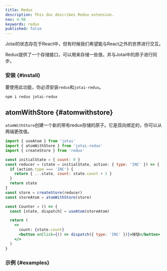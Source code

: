 ```yaml
---
title: Redux
description: This doc describes Redux extension.
nav: 4.98
keywords: redux
published: false
---
```


Jotai的状态存在于React中，但有时候我们希望能与React之外的世界进行交互。

Redux提供了一个存储接口，可以用来存储一些值，并与Jotai中的原子进行同步。

### 安装 {#install}

要使用此功能，你必须安装`redux`和`jotai-redux`。

```
npm i redux jotai-redux
```

## atomWithStore {#atomwithstore}

`atomWithStore`创建一个新的带有redux存储的原子。它是双向绑定的，你可以从两端更改值。

```jsx
import { useAtom } from 'jotai'
import { atomWithStore } from 'jotai-redux'
import { createStore } from 'redux'

const initialState = { count: 0 }
const reducer = (state = initialState, action: { type: 'INC' }) => {
  if (action.type === 'INC') {
    return { ...state, count: state.count + 1 }
  }
  return state
}
const store = createStore(reducer)
const storeAtom = atomWithStore(store)

const Counter = () => {
  const [state, dispatch] = useAtom(storeAtom)

  return (
    <>
      count: {state.count}
      <button onClick={() => dispatch({ type: 'INC' })}>按钮</button>
    </>
  )
}
```

### 示例 {#examples}

<CodeSandbox id="487792" />

